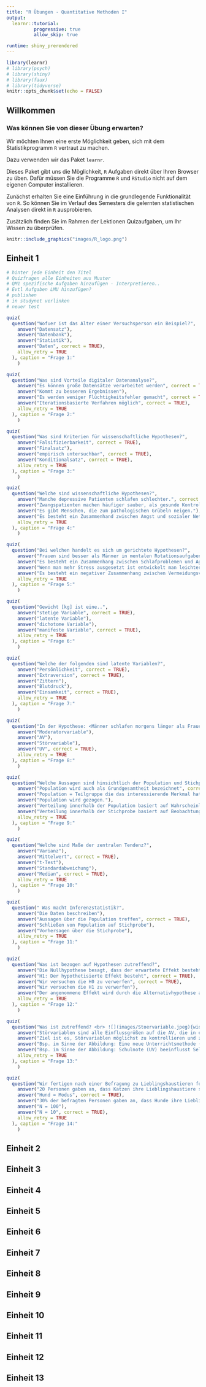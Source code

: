 ```yaml
---
title: "R Übungen - Quantitative Methoden I"
output: 
  learnr::tutorial:
          progressive: true
          allow_skip: true

runtime: shiny_prerendered
---
```


```r
library(learnr)
# library(psych)
# library(shiny)
# library(faux)
# library(tidyverse)
knitr::opts_chunk$set(echo = FALSE)
```

## Willkommen

### Was können Sie von dieser Übung erwarten?

Wir möchten Ihnen eine erste Möglichkeit geben, sich mit dem Statistikprogramm `R` vertraut zu machen. 

Dazu verwenden wir das Paket `learnr`. 

Dieses Paket gibt uns die Möglichkeit, `R` Aufgaben direkt über Ihren Browser zu üben. Dafür müssen Sie die Programme `R` und `RStudio` nicht auf dem eigenen Computer installieren. 

Zunächst erhalten Sie eine Einführung in die grundlegende Funktionalität von `R`. So können Sie im Verlauf des Semesters die gelernten statistischen Analysen direkt in `R` ausprobieren.

Zusätzlich finden Sie im Rahmen der Lektionen Quizaufgaben, um Ihr Wissen zu überprüfen. 


```r
knitr::include_graphics("images/R_logo.png")
```


## Einheit 1

```r
# hinter jede Einheit den Titel
# Quizfragen alle Einheiten aus Muster
# QM1 spezifische Aufgaben hinzufügen - Interpretieren..
# Evtl Aufgaben LMU hinzufügen? 
# publishen 
# in studynet verlinken 
# neuer test
```

```r
quiz(
  question("Wofuer ist das Alter einer Versuchsperson ein Beispiel?",
    answer("Datensatz"),
    answer("Datenbank"),
    answer("Statistik"),
    answer("Daten", correct = TRUE), 
    allow_retry = TRUE
  ), caption = "Frage 1:"
    )
```

```r
quiz(
  question("Was sind Vorteile digitaler Datenanalyse?",
    answer("Es können große Datensätze verarbeitet werden", correct = TRUE),
    answer("Kommt zu besseren Ergebnissen"),
    answer("Es werden weniger Flüchtigkeitsfehler gemacht", correct = TRUE),
    answer("Iterationsbasierte Verfahren möglich", correct = TRUE), 
    allow_retry = TRUE
  ), caption = "Frage 2:"
    )
```

```r
quiz(
  question("Was sind Kriterien für wissenschaftliche Hypothesen?",
    answer("Falsifizierbarkeit", correct = TRUE),
    answer("Finalsatz"),
    answer("empirisch untersuchbar", correct = TRUE),
    answer("Konditionalsatz", correct = TRUE), 
    allow_retry = TRUE
  ), caption = "Frage 3:"
    )
```

```r
quiz(
  question("Welche sind wissenschaftliche Hypothesen?",
    answer("Manche depressive Patienten schlafen schlechter.", correct = TRUE),
    answer("Zwangspatienten machen häufiger sauber, als gesunde Kontrollprobanden."),
    answer("Es gibt Menschen, die zum pathologischen Grübeln neigen."),
    answer("Es besteht ein Zusammenhand zwischen Angst und sozialer Netzwerkgröße.", correct = TRUE), 
    allow_retry = TRUE
  ), caption = "Frage 4:"
    )
```

```r
quiz(
  question("Bei welchen handelt es sich um gerichtete Hypothesen?",
    answer("Frauen sind besser als Männer in mentalen Rotationsaufgaben.", correct = TRUE),
    answer("Es besteht ein Zusammenhang zwischen Schlafproblemen und Agitiertheit."),
    answer("Wenn man mehr Stress ausgesetzt ist entwickelt man leichter eine Psychose", correct = TRUE),
    answer("Es besteht ein negativer Zusammenhang zwischen Vermeidungsverhalten und beruflichem Erfolg.", correct = TRUE), 
    allow_retry = TRUE
  ), caption = "Frage 5:"
    )
```

```r
quiz(
  question("Gewicht [kg] ist eine..",
    answer("stetige Variable", correct = TRUE),
    answer("latente Variable"),
    answer("dichotome Variable"),
    answer("manifeste Variable", correct = TRUE), 
    allow_retry = TRUE
  ), caption = "Frage 6:"
    )
```


```r
quiz(
  question("Welche der folgenden sind latente Variablen?",
    answer("Persönlichkeit", correct = TRUE),
    answer("Extraversion", correct = TRUE),
    answer("Zittern"),
    answer("Blutdruck"),
    answer("Einsamkeit", correct = TRUE), 
    allow_retry = TRUE
  ), caption = "Frage 7:"
    )
```

```r
quiz(
  question("In der Hypothese: <Männer schlafen morgens länger als Frauen.> ist Geschlecht die...",
    answer("Moderatorvariable"),
    answer("AV"),
    answer("Störvariable"),
    answer("UV", correct = TRUE), 
    allow_retry = TRUE
  ), caption = "Frage 8:"
    )
```

```r
quiz(
  question("Welche Aussagen sind hinsichtlich der Population und Stichprobe korrekt?",
    answer("Population wird auch als Grundgesamtheit bezeichnet", correct = TRUE),
    answer("Population = Teilgruppe die das interessierende Merkmal hat."),
    answer("Population wird gezogen."),
    answer("Verteilung innerhalb der Population basiert auf Wahrscheinlichkeitsannahmen.", correct = TRUE),
    answer("Verteilung innerhalb der Stichprobe basiert auf Beobachtung.", correct = TRUE), 
    allow_retry = TRUE
  ), caption = "Frage 9:"
    )
```

```r
quiz(
  question("Welche sind Maße der zentralen Tendenz?",
    answer("Varianz"),
    answer("Mittelwert", correct = TRUE),
    answer("t-Test"),
    answer("Standardabweichung"),
    answer("Median", correct = TRUE), 
    allow_retry = TRUE
  ), caption = "Frage 10:"
    )
```

```r
quiz(
  question(" Was macht Inferenzstatistik?",
    answer("Die Daten beschreiben"),
    answer("Aussagen über die Population treffen", correct = TRUE),
    answer("Schließen von Population auf Stichprobe"),
    answer("Vorhersagen über die Stichprobe"), 
    allow_retry = TRUE
  ), caption = "Frage 11:"
    )
```

```r
quiz(
  question("Was ist bezogen auf Hypothesen zutreffend?",
    answer("Die Nullhypothese besagt, dass der erwartete Effekt besteht"),
    answer("H1: Der hypothetisierte Effekt besteht", correct = TRUE),
    answer("Wir versuchen die H0 zu verwerfen", correct = TRUE),
    answer("Wir versuchen die H1 zu verwerfen"),
    answer("Der angenommene Effekt wird durch die Alternativhypothese ausgedrückt", correct = TRUE), 
    allow_retry = TRUE
  ), caption = "Frage 12:"
    )
```

```r
quiz(
  question("Was ist zutreffend? <br> ![](images/Stoervariable.jpeg){width=400px}",
    answer("Störvariablen sind alle Einflussgrößen auf die AV, die in einer Untersuchung nicht erfasst werden", correct = TRUE),
    answer("Ziel ist es, Störvariablen möglichst zu kontrollieren und zu erfassen", correct = TRUE),
    answer("Bsp. im Sinne der Abbildung: Eine neue Unterrichtsmethode (UV) soll anhand des Notendurchschnitts (AV) evaluiert werden. Ein Teil der Klasse wiederholt das Jahr jedoch und es bleibt unberücksichtigt, dass sie den Stoff bereits im vergangenen Jahr durchgenommen haben.", correct = TRUE),
    answer("Bsp. im Sinne der Abbildung: Schulnote (UV) beeinflusst Selbstwertgefühl, Selbstwertgefühl beeinflusst Lebenszufriedenheit (AV)"), 
    allow_retry = TRUE
  ), caption = "Frage 13:"
    )
```

```r
quiz(
  question("Wir fertigen nach einer Befragung zu Lieblingshaustieren folgende Tabelle an. Welche Aussagen sind zutreffend? <br><br> ![](images/Tabelle1.jpeg){width=400px}",
    answer("20 Personen gaben an, dass Katzen ihre Lieblingshaustiere seien"),
    answer("Hund = Modus", correct = TRUE),
    answer("30% der befragten Personen gaben an, dass Hunde ihre Lieblingshaustiere seien", correct = TRUE),
    answer("N = 100"),
    answer("N = 10", correct = TRUE), 
    allow_retry = TRUE
  ), caption = "Frage 14:"
    )
```

## Einheit 2

## Einheit 3

## Einheit 4

## Einheit 5

## Einheit 6

## Einheit 7

## Einheit 8

## Einheit 9

## Einheit 10

## Einheit 11

## Einheit 12

## Einheit 13
